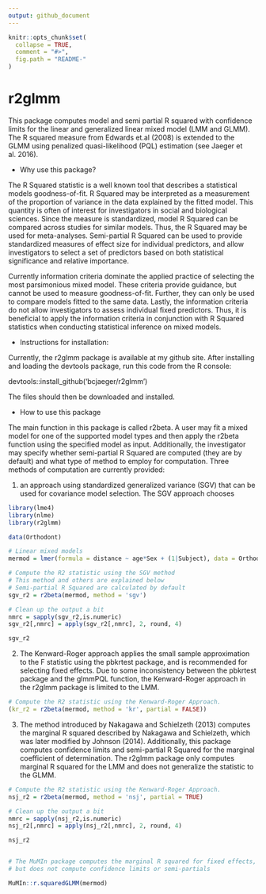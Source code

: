 ```yaml
---
output: github_document
---
```


<!-- README.md is generated from README.Rmd. Please edit that file -->

```r
knitr::opts_chunk$set(
  collapse = TRUE,
  comment = "#>",
  fig.path = "README-"
)
```

# r2glmm

This package computes model and semi partial R squared with confidence limits for the linear and generalized linear mixed model (LMM and GLMM). The R squared measure from Edwards et.al (2008) is extended to the GLMM using penalized quasi-likelihood (PQL) estimation (see Jaeger et al. 2016).

* Why use this package?

The R Squared statistic is a well known tool that describes a statistical models goodness-of-fit. R Squared may be interpreted as a measurement of the proportion of variance in the data explained by the fitted model. This quantity is often of interest for investigators in social and biological sciences. Since the measure is standardized, model R Squared can be compared across studies for similar models. Thus, the R Squared may be used for meta-analyses. Semi-partial R Squared can be used to provide standardized measures of effect size for individual predictors, and allow investigators to select a set of predictors based on both statistical significance and relative importance.

Currently information criteria dominate the applied practice of selecting the most parsimonious mixed model. These criteria provide guidance, but cannot be used to measure goodness-of-fit. Further, they can only be used to compare models fitted to the same data. Lastly, the information criteria do not allow investigators to assess individual fixed predictors. Thus, it is beneficial to apply the information criteria in conjunction with R Squared statistics when conducting statistical inference on mixed models.

* Instructions for installation:

Currently, the r2glmm package is available at my github site. After installing and loading the devtools package, run this code from the R console:

devtools::install_github('bcjaeger/r2glmm')

The files should then be downloaded and installed.

* How to use this package

The main function in this package is called r2beta. A user may fit a mixed model for one of the supported model types and then apply the r2beta function using the specified model as input. Additionally, the investigator may specify whether semi-partial R Squared are computed (they are by default) and what type of method to employ for computation. Three methods of computation are currently provided:

(1) an approach using standardized generalized variance (SGV) that can be used for covariance model selection. The SGV approach chooses 


```r

library(lme4)
library(nlme)
library(r2glmm)

data(Orthodont)

# Linear mixed models
mermod = lmer(formula = distance ~ age*Sex + (1|Subject), data = Orthodont)

# Compute the R2 statistic using the SGV method
# This method and others are explained below
# Semi-partial R Squared are calculated by default
sgv_r2 = r2beta(mermod, method = 'sgv')

# Clean up the output a bit
nmrc = sapply(sgv_r2,is.numeric)
sgv_r2[,nmrc] = apply(sgv_r2[,nmrc], 2, round, 4)

sgv_r2


```

(2) The Kenward-Roger approach applies the small sample approximation to the F statistic using the pbkrtest package, and is recommended for selecting fixed effects. Due to some inconsistency between the pbkrtest package and the glmmPQL function, the Kenward-Roger approach in the r2glmm package is limited to the LMM.

```r

# Compute the R2 statistic using the Kenward-Roger Approach.
(kr_r2 = r2beta(mermod, method = 'kr', partial = FALSE))


```

(3) The method introduced by Nakagawa and Schielzeth (2013) computes the marginal R squared described by Nakagawa and Schielzeth, which was later modified by Johnson (2014). Additionally, this package computes confidence limits and semi-partial R Squared for the marginal coefficient of determination. The r2glmm package only computes marginal R squared for the LMM and does not generalize the statistic to the GLMM.

```r

# Compute the R2 statistic using the Kenward-Roger Approach.
nsj_r2 = r2beta(mermod, method = 'nsj', partial = TRUE)

# Clean up the output a bit
nmrc = sapply(nsj_r2,is.numeric)
nsj_r2[,nmrc] = apply(nsj_r2[,nmrc], 2, round, 4)

nsj_r2


# The MuMIn package computes the marginal R squared for fixed effects,
# but does not compute confidence limits or semi-partials

MuMIn::r.squaredGLMM(mermod)


```




